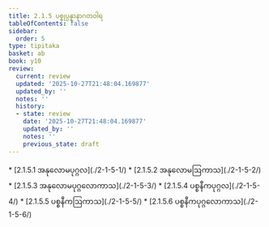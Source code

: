 ```yaml
---
title: 2.1.5 ပစ္စုပ္ပန္နာနာဂတဝါရ
tableOfContents: false
sidebar:
  order: 5
type: tipitaka
basket: ab
book: y10
review:
  current: review
  updated: '2025-10-27T21:48:04.169877'
  updated_by: ''
  notes: ''
  history:
  - state: review
    date: '2025-10-27T21:48:04.169877'
    updated_by: ''
    notes: ''
    previous_state: draft
---
```



<ReviewStatus review={frontmatter.review} showDetails={true} />

<HypothesisAnnotation frontmatter={frontmatter} />

<DynamicBreadcrumb />



<TableOfContents book="y10" section="2.1.5">
* [2.1.5.1 အနုလောမပုဂ္ဂလ](./2-1-5-1/)
* [2.1.5.2 အနုလောမဩကာသ](./2-1-5-2/)
* [2.1.5.3 အနုလောမပုဂ္ဂလောကာသ](./2-1-5-3/)
* [2.1.5.4 ပစ္စနီကပုဂ္ဂလ](./2-1-5-4/)
* [2.1.5.5 ပစ္စနီကဩကာသ](./2-1-5-5/)
* [2.1.5.6 ပစ္စနီကပုဂ္ဂလောကာသ](./2-1-5-6/)
</TableOfContents>